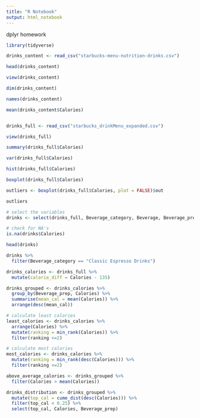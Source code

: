 ```yaml
---
title: "R Notebook"
output: html_notebook
---
```


dplyr homework

```r
library(tidyverse)
```

```r
drinks_content <- read_csv("starbucks-menu-nutrition-drinks.csv")

head(drinks_content)

view(drinks_content)
```

```r
dim(drinks_content)

names(drinks_content)
```

```r
mean(drinks_content$Calories)


drinks_full <- read_csv("starbucks_drinkMenu_expanded.csv")

view(drinks_full)

summary(drinks_full$Calories)

var(drinks_full$Calories)

hist(drinks_full$Calories)

```


```r
boxplot(drinks_full$Calories)

outliers <- boxplot(drinks_full$Calories, plot = FALSE)$out

outliers
```




```r
# select the variables
drinks <- select(drinks_full, Beverage_category, Beverage, Beverage_prep, Calories)

# check for NA's
is.na(drinks$Calories)
```

```r
head(drinks)

drinks %>% 
  filter(Beverage_category == "Classic Espresso Drinks")
```

```r
drinks_calories <- drinks_full %>% 
  mutate(calorie_diff = Calories - 135)
```



```r
drinks_grouped <- drinks_calories %>% 
  group_by(Beverage_prep, Calories) %>%
  summarise(mean_cal = mean(Calories)) %>% 
  arrange(desc(mean_cal))
```

```r
# calculate least calories
least_calories <- drinks_calories %>%
  arrange(Calories) %>%
  mutate(ranking = min_rank(Calories)) %>%
  filter(ranking <=2)

# calculate most calories
most_calories <- drinks_calories %>%
  mutate(ranking = min_rank(desc(Calories))) %>%
  filter(ranking <=2)

```


```r
above_average_calories <- drinks_grouped %>%
  filter(Calories > mean(Calories))
```




```r
drinks_distribution <- drinks_grouped %>% 
  mutate(top_cal = cume_dist(desc(Calories))) %>% 
  filter(top_cal < 0.25) %>% 
  select(top_cal, Calories, Beverage_prep)
```









